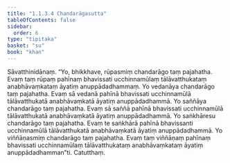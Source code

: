 ```yaml
---
title: "1.1.3.4 Chandarāgasutta"
tableOfContents: false
sidebar:
  order: 6
type: "tipitaka"
basket: "su"
book: "khan"
---
```



<DynamicBreadcrumb />

<Division number="25" book="khan" bookNo="13" page="23">

<Paragraph number="133" book="khan">
Sāvatthinidānaṃ. “Yo, bhikkhave, rūpasmiṃ chandarāgo taṃ pajahatha. Evaṃ taṃ rūpaṃ pahīnaṃ bhavissati ucchinnamūlaṃ tālāvatthukataṃ anabhāvaṃkataṃ āyatiṃ anuppādadhammaṃ. Yo vedanāya chandarāgo taṃ pajahatha. Evaṃ sā vedanā pahīnā bhavissati ucchinnamūlā tālāvatthukatā anabhāvaṃkatā āyatiṃ anuppādadhammā. Yo saññāya chandarāgo taṃ pajahatha. Evaṃ sā saññā pahīnā bhavissati ucchinnamūlā tālāvatthukatā anabhāvaṃkatā āyatiṃ anuppādadhammā. Yo saṅkhāresu chandarāgo taṃ pajahatha. Evaṃ te saṅkhārā pahīnā bhavissanti ucchinnamūlā tālāvatthukatā anabhāvaṃkatā āyatiṃ anuppādadhammā. Yo viññāṇasmiṃ chandarāgo taṃ pajahatha. Evaṃ taṃ viññāṇaṃ pahīnaṃ bhavissati ucchinnamūlaṃ tālāvatthukataṃ anabhāvaṃkataṃ āyatiṃ anuppādadhamman”ti.

</Paragraph>
</Division>

<Paragraph number="134" type="center" book="khan">
Catutthaṃ.
</Paragraph>